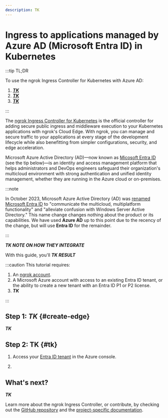 ```yaml
---
description: TK
---
```


# Ingress to applications managed by Azure AD (Microsoft Entra ID) in Kubernetes

:::tip TL;DR

To use the ngrok Ingress Controller for Kubernetes with Azure AD:

1. [***TK***](#)
2. [***TK***](#)
3. [***TK***](#)

:::

The [ngrok Ingress Controller for Kubernetes](https://ngrok.com/blog-post/ngrok-k8s) is the official controller for adding secure public ingress and middleware execution to your Kubernetes applications with ngrok's Cloud Edge. With ngrok, you can manage and secure traffic to your applications at every stage of the development lifecycle while also benefitting from simpler configurations, security, and edge acceleration.

Microsoft Azure Active Directory (AD)—now known as [Micosoft Entra ID](https://www.microsoft.com/en-us/security/business/identity-access/microsoft-entra-id) (see the tip below)—is an identity and access management platform that helps administrators and DevOps engineers safeguard their organization's multicloud environment with strong authentication and unified identity management, whether they are running in the Azure cloud or on-premises.

:::note

In October 2023, Microsoft Azure Active Directory (AD) was [renamed Microsoft Entra ID](https://learn.microsoft.com/en-us/entra/fundamentals/new-name) to "communicate the multicloud, multiplatform functionality" and "alleviate confusion with Windows Server Active Directory." This name change changes nothing about the product or its capabilities. We have used **Azure AD** up to this point due to the recency of the change, but will use **Entra ID** for the remainder.

:::

***TK NOTE ON HOW THEY INTEGRATE***

With this guide, you'll ***TK RESULT***

:::caution This tutorial requires:

1. An [ngrok account](https://ngrok.com/signup).
2. A Microsoft Azure account with access to an existing Entra ID tenant, or the ability to create a new tenant with an Entra ID P1 or P2 license.
3. ***TK***

:::

## **Step 1**: ***TK*** {#create-edge}

***TK***

## **Step 2**: **TK** {#tk}

1. Access your [Entra ID tenant](https://portal.azure.com/#view/Microsoft_AAD_IAM/ActiveDirectoryMenuBlade/~/Overview) in the Azure console.

2. 

## What's next?

***TK***

Learn more about the ngrok Ingress Controller, or contribute, by checking out the [GitHub
repository](https://github.com/ngrok/kubernetes-ingress-controller) and the [project-specific
documentation](https://github.com/ngrok/kubernetes-ingress-controller/tree/main/docs).
